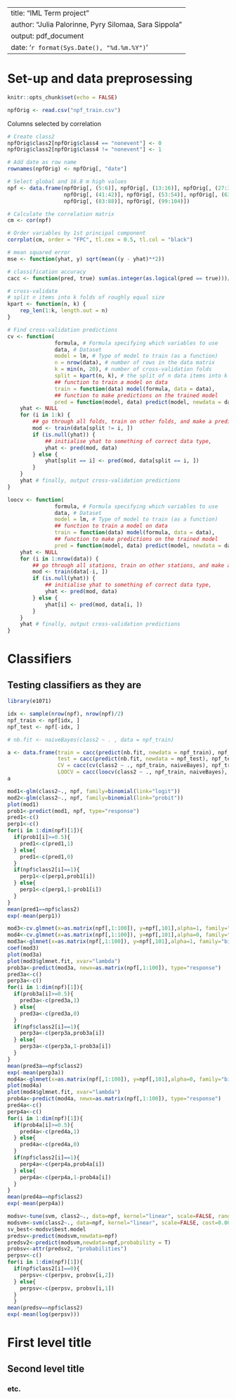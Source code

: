 
---
title: "IML Term project"
author: "Julia Palorinne, Pyry Silomaa, Sara Sippola"
output: pdf_document
date: '`r format(Sys.Date(), "%d.%m.%Y")`'
---

# Set-up and data preprosessing

```r
knitr::opts_chunk$set(echo = FALSE)
```

```r
npfOrig <- read.csv("npf_train.csv")
```

Columns selected by correlation

```r
# Create class2
npfOrig$class2[npfOrig$class4 == "nonevent"] <- 0
npfOrig$class2[npfOrig$class4 != "nonevent"] <- 1

# Add date as row name
rownames(npfOrig) <- npfOrig[, "date"]

# Select global and 16.8 m high values
npf <- data.frame(npfOrig[, (5:6)], npfOrig[, (13:16)], npfOrig[, (27:30)], 
                  npfOrig[, (41:42)], npfOrig[, (53:54)], npfOrig[, (63:72)],
                  npfOrig[, (83:88)], npfOrig[, (99:104)])

# Calculate the correlation matrix
cm <- cor(npf)

# Order variables by 1st principal component
corrplot(cm, order = "FPC", tl.cex = 0.5, tl.col = "black")

```

```r

# mean squared error
mse <- function(yhat, y) sqrt(mean((y - yhat)**2))

# classification accuracy
cacc <- function(pred, true) sum(as.integer(as.logical(pred == true)))/length(pred)

# cross-validate
# split n items into k folds of roughly equal size
kpart <- function(n, k) {
    rep_len(1:k, length.out = n)
}

# Find cross-validation predictions
cv <- function(
               formula, # Formula specifying which variables to use
               data, # Dataset
               model = lm, # Type of model to train (as a function)
               n = nrow(data), # number of rows in the data matrix
               k = min(n, 20), # number of cross-validation folds
               split = kpart(n, k), # the split of n data items into k folds
               ## function to train a model on data
               train = function(data) model(formula, data = data),
               ## function to make predictions on the trained model
               pred = function(model, data) predict(model, newdata = data)) {
    yhat <- NULL
    for (i in 1:k) {
        ## go through all folds, train on other folds, and make a prediction
        mod <- train(data[split != i, ])
        if (is.null(yhat)) {
            ## initialise yhat to something of correct data type,
            yhat <- pred(mod, data)
        } else {
            yhat[split == i] <- pred(mod, data[split == i, ])
        }
    }
    yhat # finally, output cross-validation predictions
}

loocv <- function(
               formula, # Formula specifying which variables to use
               data, # Dataset
               model = lm, # Type of model to train (as a function)
               ## function to train a model on data
               train = function(data) model(formula, data = data),
               ## function to make predictions on the trained model
               pred = function(model, data) predict(model, newdata = data)) {
    yhat <- NULL
    for (i in 1:nrow(data)) {
        ## go through all stations, train on other stations, and make a prediction
        mod <- train(data[-i, ])
        if (is.null(yhat)) {
            ## initialise yhat to something of correct data type,
            yhat <- pred(mod, data)
        } else {
            yhat[i] <- pred(mod, data[i, ])
        }
    }
    yhat # finally, output cross-validation predictions
}

```

# Classifiers

## Testing classifiers as they are

```r

library(e1071)

idx <- sample(nrow(npf), nrow(npf)/2)
npf_train <- npf[idx, ]
npf_test <- npf[-idx, ]

# nb.fit <- naiveBayes(class2 ~ . , data = npf_train)

a <- data.frame(train = cacc(predict(nb.fit, newdata = npf_train), npf_train$class2),
                test = cacc(predict(nb.fit, newdata = npf_test), npf_test$class2),
                CV = cacc(cv(class2 ~ ., npf_train, naiveBayes), npf_train$class2),
                LOOCV = cacc(loocv(class2 ~ ., npf_train, naiveBayes), npf_train$class2))
a

```

```r
mod1<-glm(class2~., npf, family=binomial(link="logit"))
mod2<-glm(class2~., npf, family=binomial(link="probit"))
plot(mod1)
prob1<-predict(mod1, npf, type="response")
pred1<-c()
perp1<-c()
for(i in 1:dim(npf)[1]){
  if(prob1[i]>=0.5){
    pred1<-c(pred1,1)
  } else{
    pred1<-c(pred1,0)
  }
  if(npf$class2[i]==1){
    perp1<-c(perp1,prob1[i])
  } else{
    perp1<-c(perp1,1-prob1[i])
  }
}
mean(pred1==npf$class2)
exp(-mean(perp1))
```

```r
mod3<-cv.glmnet(x=as.matrix(npf[,1:100]), y=npf[,101],alpha=1, family="binomial", type.measure="class")
mod4<-cv.glmnet(x=as.matrix(npf[,1:100]), y=npf[,101],alpha=0, family="binomial", type.measure = "class")
mod3a<-glmnet(x=as.matrix(npf[,1:100]), y=npf[,101],alpha=1, family="binomial", lambda=mod3$lambda.min)
coef(mod3)
plot(mod3a)
plot(mod3$glmnet.fit, xvar="lambda")
prob3a<-predict(mod3a, newx=as.matrix(npf[,1:100]), type="response")
pred3a<-c()
perp3a<-c()
for(i in 1:dim(npf)[1]){
  if(prob3a[i]>=0.5){
    pred3a<-c(pred3a,1)
  } else{
    pred3a<-c(pred3a,0)
  }
  if(npf$class2[i]==1){
    perp3a<-c(perp3a,prob3a[i])
  } else{
    perp3a<-c(perp3a,1-prob3a[i])
  }
}
mean(pred3a==npf$class2)
exp(-mean(perp3a))
mod4a<-glmnet(x=as.matrix(npf[,1:100]), y=npf[,101],alpha=0, family="binomial", lambda=mod4$lambda.min)
plot(mod4a)
plot(mod4$glmnet.fit, xvar="lambda")
prob4a<-predict(mod4a, newx=as.matrix(npf[,1:100]), type="response")
pred4a<-c()
perp4a<-c()
for(i in 1:dim(npf)[1]){
  if(prob4a[i]>=0.5){
    pred4a<-c(pred4a,1)
  } else{
    pred4a<-c(pred4a,0)
  }
  if(npf$class2[i]==1){
    perp4a<-c(perp4a,prob4a[i])
  } else{
    perp4a<-c(perp4a,1-prob4a[i])
  }
}
mean(pred4a==npf$class2)
exp(-mean(perp4a))
```
```r
modsv<-tune(svm, class2~., data=npf, kernel="linear", scale=FALSE, ranges=list(cost=c(0.001, 0.01, 0.1, 1, 2, 5)))
modsvm<-svm(class2~., data=npf, kernel="linear", scale=FALSE, cost=0.001,probability=TRUE)
sv_best<-modsv$best.model
predsv<-predict(modsvm,newdata=npf)
predsv2<-predict(modsvm,newdata=npf,probability = T)
probsv<-attr(predsv2, "probabilities")
perpsv<-c()
for(i in 1:dim(npf)[1]){
  if(npf$class2[i]==0){
    perpsv<-c(perpsv, probsv[i,2])
  } else{
    perpsv<-c(perpsv, probsv[i,1])
  }
  }
mean(predsv==npf$class2)
exp(-mean(log(perpsv)))
```

# First level title
## Second level title
### etc.
